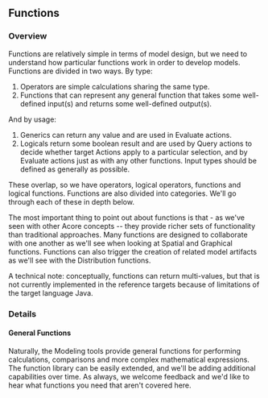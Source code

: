 ==Functions==

===Overview===

Functions are relatively simple in terms of model design, but we need to understand how particular functions work in order to develop models. Functions are divided in two ways. By type:

#Operators are simple calculations sharing the same type.
#Functions that can represent any general function that takes some well-defined input(s) and returns some well-defined output(s).

And by usage:

#Generics can return any value and are used in Evaluate actions.
#Logicals return some boolean result and are used by Query actions to decide whether target Actions apply to a particular selection, and by Evaluate actions just as with any other functions. Input types should be defined as generally as possible.

These overlap, so we have operators, logical operators, functions and logical functions. Functions are also divided into categories. We'll go through each of these in depth below.

The most important thing to point out about functions is that - as we've seen with other Acore concepts -- they provide richer sets of functionality than traditional approaches. Many functions are designed to collaborate with one another as we'll see when looking at Spatial and Graphical functions. Functions can also trigger the creation of related model artifacts as we'll see with the Distribution functions.

A technical note: conceptually, functions can return multi-values, but that is not currently implemented in the reference targets because of limitations of the target language Java.

===Details===

====General Functions====

Naturally, the Modeling tools provide general functions for performing calculations, comparisons and more complex mathematical expressions. The function library can be easily extended, and we'll be adding additional capabilities over time. As always, we welcome feedback and we'd like to hear what functions you need that aren't covered here.
